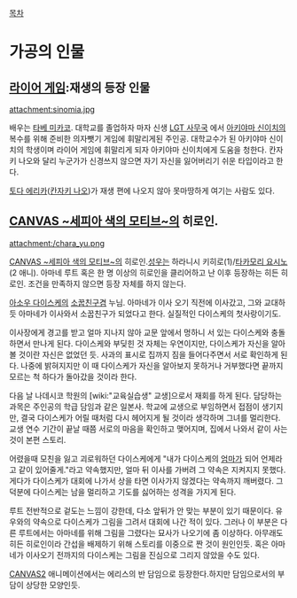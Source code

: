 [[목차]]

= 가공의 인물 =
== [[라이어 게임]]:재생의 등장 인물 ==
attachment:sinomia.jpg

배우는 [[타베 미카코]]. 대학교를 졸업하자 마자 신생 [[LGT 사무국]] 에서 [[아키야마 신이치]]의 복수를 위해 준비한 의자뺏기 게임에 휘말리게된 주인공. 대학교수가 된 아키야마 신이치의 학생이며 라이어 게임에 휘말리게 되자 아키야마 신이치에게 도움을 청한다. 칸자키 나오와 달리 누군가가 신경쓰지 않으면 자기 자신을 잃어버리기 쉬운 타입이라고 한다.

[[토다 에리카]]([[칸자키 나오]])가 재생 편에 나오지 않아 못마땅하게 여기는 사람도 있다.

== [[CANVAS ~세피아 색의 모티브~]]의 히로인. ==
attachment:/chara_yu.png

[[CANVAS ~세피아 색의 모티브~]]의 히로인.[[성우]]는 하라니시 키히로(1)/[[타카모리 요시노]](2 애니).
아마네 루트 혹은 한 명 이상의 히로인을 클리어하고 난 이후 등장하는 히든 히로인. 조건을 만족하지 않으면 등장 자체를 하지 않는다.

[[아소우 다이스케]]의 [[소꿉친구]]겸 누님. 아마네가 이사 오기 직전에 이사갔고, 그와 교대하듯 아마네가 이사와서 소꿉친구가 되었다고 한다. 실질적인 다이스케의 첫사랑이기도.

이사장에게 경고를 받고 얼마 지나지 않아 교문 앞에서 멍하니 서 있는 다이스케와 충돌하면서 만나게 된다. 다이스케와 부딪힌 것 자체는 우연이지만, 다이스케가 자신을 알아볼 것이란 자신은 없었던 듯. 사과의 표시로 집까지 짐을 들어다주면서 서로 확인하게 된다. 나중에 밝혀지지만 이 때 다이스케가 자신을 알아보지 못하거나 거부했다면 끝까지 모르는 척 하다가 돌아갔을 것이라 한다.

다음 날 나데시코 학원의 [wiki:"교육실습생" 교생]으로서 재회를 하게 된다.  담당하는 과목은 주인공의 학급 담임과 같은 일본사. 학교에 교생으로 부임하면서 접점이 생기지만, 결국 다이스케가 어릴 때처럼 다시 헤어지게 될 것이라 생각하며 그녀를 멀리한다. 교생 연수 기간이 끝날 때쯤 서로의 마음을 확인하고 맺어지며, 집에서 나와서 같이 사는 것이 본편 스토리.

어렸을때 모친을 잃고 괴로워하던 다이스케에게 "내가 다이스케의 [[엄마]]가 되어 언제라고 같이 있어줄게."라고 약속했지만, 얼마 뒤 이사를 가버려 그 약속은 지켜지지 못했다. 게다가 다이스케가 대회에 나가서 상을 타면 이사가지 않겠다는 약속까지 깨버렸다. 그 덕분에 다이스케는 남을 멀리하고 기도를 싫어하는 성격을 가지게 된다. 

루트 전반적으로 겉도는 느낌이 강한데, 다소 앞뒤가 안 맞는 부분이 있기 때문이다. 유우와의 약속으로 다이스케가 그림을 그려서 대회에 나간 적이 있다. 그러나 이 부분은 다른 루트에서는 아마네를 위해 그림을 그렸다는 묘사가 나오기에 좀 이상하다. 아무래도 히든 히로인이라 간섭을 배제하기 위해 스토리를 이중으로 짠 것이 원인인듯. 혹은 아마네가 이사오기 전까지의 다이스케는 그림을 진심으로 그리지 않았을 수도 있다.

[[CANVAS2]] 애니메이션에서는 에리스의 반 담임으로 등장한다.하지만 담임으로서의 부담이 상당한 모양인듯.

